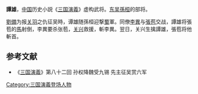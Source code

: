 '''譚雄'''，[[中国|中国]]历史小説《[[三国演義|三国演義]]》虚构武将。[[孫吳|东吴]][[孫桓|孫桓]]的部将。

[[劉備|劉備]]为报[[关羽|关羽]]之仇征吴時，谭雄随孫桓迎撃[[蜀汉|蜀]]軍。同僚[[李異|李異]]与[[張苞|張苞]]交战，譚雄将張苞的[[馬|馬]]射倒，李異要杀张苞，[[关兴|关兴]]救援，斬李異。翌日，关兴生擒譚雄，張苞将他斬首。

==参考文献==
*《[[三国演義|三国演義]]》第八十二回  孙权降魏受九锡 先主征吴赏六军

[[Category:三国演義登场人物|Category:三国演義登场人物]]